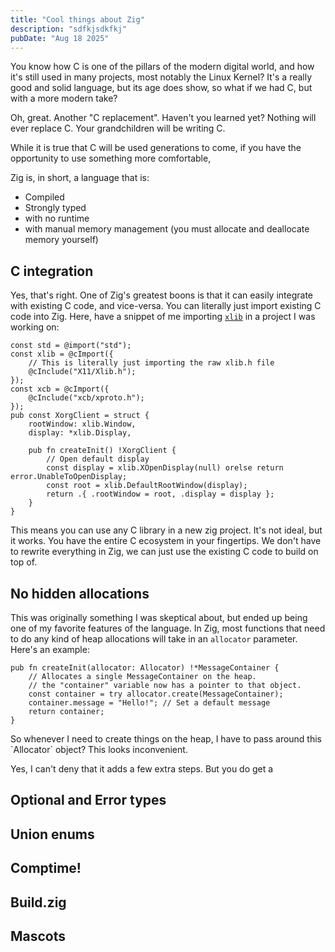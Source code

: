 ```yaml
---
title: "Cool things about Zig"
description: "sdfkjsdkfkj"
pubDate: "Aug 18 2025"
---
```



You know how C is one of the pillars of the modern digital world, and how it's
still used in many projects, most notably the Linux Kernel? It's a really good
and solid language, but its age does show, so what if we had C, but with a more
modern take?

<Character name="Terry">
  Oh, great. Another "C replacement". Haven't you learned yet? Nothing will ever
  replace C. Your grandchildren will be writing C.
</Character>

While it is true that C will be used generations to come, if you have the
opportunity to use something more comfortable,

Zig is, in short, a language that is:

- Compiled
- Strongly typed
- with no runtime
- with manual memory management (you must allocate and deallocate memory
  yourself)

## C integration

Yes, that's right. One of Zig's greatest boons is that it can easily integrate
with existing C code, and vice-versa. You can literally just import existing C
code into Zig. Here, have a snippet of me importing
[`xlib`](https://www.x.org/releases/current/doc/libX11/libX11/libX11.html) in a
project I was working on:

```zig
const std = @import("std");
const xlib = @cImport({
    // This is literally just importing the raw xlib.h file
    @cInclude("X11/Xlib.h");
});
const xcb = @cImport({
    @cInclude("xcb/xproto.h");
});
pub const XorgClient = struct {
    rootWindow: xlib.Window,
    display: *xlib.Display,

    pub fn createInit() !XorgClient {
        // Open default display
        const display = xlib.XOpenDisplay(null) orelse return error.UnableToOpenDisplay;
        const root = xlib.DefaultRootWindow(display);
        return .{ .rootWindow = root, .display = display };
    }
}
```

This means you can use any C library in a new zig project. It's not ideal, but
it works. You have the entire C ecosystem in your fingertips. We don't have to
rewrite everything in Zig, we can just use the existing C code to build on top
of.

## No hidden allocations

This was originally something I was skeptical about, but ended up being one of
my favorite features of the language. In Zig, most functions that need to do any
kind of heap allocations will take in an `allocator` parameter. Here's an
example:

```zig
pub fn createInit(allocator: Allocator) !*MessageContainer {
    // Allocates a single MessageContainer on the heap.
    // the "container" variable now has a pointer to that object.
    const container = try allocator.create(MessageContainer);
    container.message = "Hello!"; // Set a default message
    return container;
}
```

<Character name="Cala">
  So whenever I need to create things on the heap, I have to pass around this
  `Allocator` object? This looks inconvenient.
</Character>

Yes, I can't deny that it adds a few extra steps. But you do get a

## Optional and Error types

## Union enums

## Comptime!

## Build.zig

## Mascots
